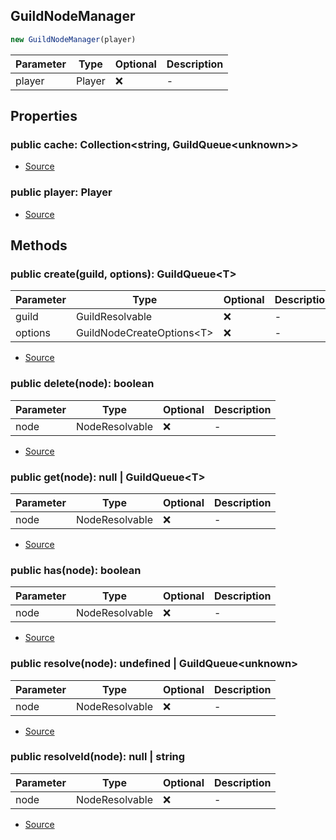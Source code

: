 ## GuildNodeManager

```typescript
new GuildNodeManager(player)
```
| Parameter | Type | Optional | Description |
| ----------- | ----------- | ----------- | ----------- |
| player | Player | ❌ | - |

## Properties
### public  cache: Collection\<string, GuildQueue\<unknown>>
- [Source](https://github.com/Androz2091/discord-player/blob/e7a50df/packages/discord-player/src/Structures/GuildQueue/GuildNodeManager.ts#L31)
### public  player: Player
- [Source](https://github.com/Androz2091/discord-player/blob/e7a50df/packages/discord-player/src/Structures/GuildQueue/GuildNodeManager.ts#L32)
## Methods
### public  create(guild, options): GuildQueue\<T>
| Parameter | Type | Optional | Description |
| ----------- | ----------- | ----------- | ----------- |
| guild | GuildResolvable | ❌ | - |
| options | GuildNodeCreateOptions\<T> | ❌ | - |


- [Source](https://github.com/Androz2091/discord-player/blob/e7a50df/packages/discord-player/src/Structures/GuildQueue/GuildNodeManager.ts#L34)
### public  delete(node): boolean
| Parameter | Type | Optional | Description |
| ----------- | ----------- | ----------- | ----------- |
| node | NodeResolvable | ❌ | - |


- [Source](https://github.com/Androz2091/discord-player/blob/e7a50df/packages/discord-player/src/Structures/GuildQueue/GuildNodeManager.ts#L96)
### public  get(node): null \| GuildQueue\<T>
| Parameter | Type | Optional | Description |
| ----------- | ----------- | ----------- | ----------- |
| node | NodeResolvable | ❌ | - |


- [Source](https://github.com/Androz2091/discord-player/blob/e7a50df/packages/discord-player/src/Structures/GuildQueue/GuildNodeManager.ts#L84)
### public  has(node): boolean
| Parameter | Type | Optional | Description |
| ----------- | ----------- | ----------- | ----------- |
| node | NodeResolvable | ❌ | - |


- [Source](https://github.com/Androz2091/discord-player/blob/e7a50df/packages/discord-player/src/Structures/GuildQueue/GuildNodeManager.ts#L91)
### public  resolve(node): undefined \| GuildQueue\<unknown>
| Parameter | Type | Optional | Description |
| ----------- | ----------- | ----------- | ----------- |
| node | NodeResolvable | ❌ | - |


- [Source](https://github.com/Androz2091/discord-player/blob/e7a50df/packages/discord-player/src/Structures/GuildQueue/GuildNodeManager.ts#L105)
### public  resolveId(node): null \| string
| Parameter | Type | Optional | Description |
| ----------- | ----------- | ----------- | ----------- |
| node | NodeResolvable | ❌ | - |


- [Source](https://github.com/Androz2091/discord-player/blob/e7a50df/packages/discord-player/src/Structures/GuildQueue/GuildNodeManager.ts#L113)